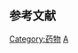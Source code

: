 {{ATC codes lead|A||消化系统和代谢系统}}

==参考文献==
{{Reflist}}

{{解剖学治疗学及化学分类系统}}

[[Category:药物|Category:药物]]
[[Category:ATC代码|A]]